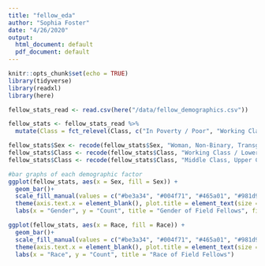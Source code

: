 ```yaml
---
title: "fellow_eda"
author: "Sophia Foster"
date: "4/26/2020"
output:
  html_document: default
  pdf_document: default
---
```


```r
knitr::opts_chunk$set(echo = TRUE)
library(tidyverse)
library(readxl)
library(here)
```

```r
fellow_stats_read <- read.csv(here("/data/fellow_demographics.csv"))
```

```r
fellow_stats <- fellow_stats_read %>%
  mutate(Class = fct_relevel(Class, c("In Poverty / Poor", "Working Class / Lower Middle Class", "Middle Class", "Middle Class, Upper Class / Owning Class", "Prefer to Self Describe")))

fellow_stats$Sex <- recode(fellow_stats$Sex, "Woman, Non-Binary, Transgender" = "Woman, NB, Transgender")
fellow_stats$Class <- recode(fellow_stats$Class, "Working Class / Lower Middle Class" = "Working / Lower Middle")
fellow_stats$Class <- recode(fellow_stats$Class, "Middle Class, Upper Class / Owning Class" = "Middle, Upper/Owning")
```

```r
#bar graphs of each demographic factor
ggplot(fellow_stats, aes(x = Sex, fill = Sex)) +
  geom_bar()+
  scale_fill_manual(values = c("#be3a34", "#004f71", "#465a01", "#981d97", "#51284f")) +
  theme(axis.text.x = element_blank(), plot.title = element_text(size = 24), axis.title=element_text(size=18), legend.text=element_text(size=16), legend.title=element_text(size=18), axis.ticks = element_blank()) +
  labs(x = "Gender", y = "Count", title = "Gender of Field Fellows", fill="Gender")

ggplot(fellow_stats, aes(x = Race, fill = Race)) +
  geom_bar()+
  scale_fill_manual(values = c("#be3a34", "#004f71", "#465a01", "#981d97", "#51284f")) +
  theme(axis.text.x = element_blank(), plot.title = element_text(size = 24), axis.title=element_text(size=18), legend.text=element_text(size=16), legend.title=element_text(size=18), axis.ticks = element_blank()) +
  labs(x = "Race", y = "Count", title = "Race of Field Fellows")

```
